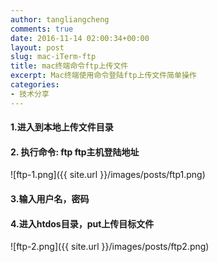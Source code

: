 ```yaml
---
author: tangliangcheng
comments: true
date: 2016-11-14 02:00:34+00:00
layout: post
slug: mac-iTerm-ftp
title: mac终端命令ftp上传文件
excerpt: Mac终端使用命令登陆ftp上传文件简单操作
categories:
- 技术分享
---
```


#### 1.进入到本地上传文件目录

#### 2. 执行命令: ftp ftp主机登陆地址

![ftp-1.png]({{ site.url }}/images/posts/ftp1.png)

#### 3.输入用户名，密码

#### 4.进入htdos目录，put上传目标文件

![ftp-2.png]({{ site.url }}/images/posts/ftp2.png)
